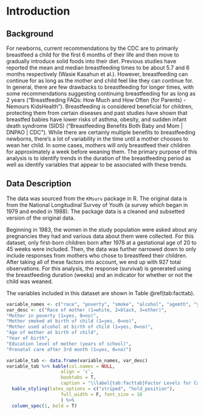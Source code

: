 # Introduction  

## Background  

For newborns, current recommendations by the CDC are to primarily breastfeed a child for the first 6 months of their life and then move to gradually introduce solid foods into their diet. Previous studies have reported the mean and median breastfeeding times to be about 5.7 and 6 months respectively (Wasie Kasahun et al.). However, breastfeeding can continue for as long as the mother and child feel like they can continue for. In general, there are few drawbacks to breastfeeding for longer times, with some recommendations suggesting continuing breastfeeding for as long as 2 years (“Breastfeeding FAQs: How Much and How Often (for Parents) - Nemours KidsHealth”). Breastfeeding is considered beneficial for children, protecting them from certain diseases and past studies have shown that breastfed babies have lower risks of asthma, obesity, and sudden infant death syndrome (SIDS) (“Breastfeeding Benefits Both Baby and Mom | DNPAO | CDC”). While there are certainly multiple benefits to breastfeeding newborns, there's a lot of variability in the time until a mother chooses to wean her child. In some cases, mothers will only breastfeed their children for approximately a week before weaning them. The primary purpose of this analysis is to identify trends in the duration of the breastfeeding period as well as identify variables that appear to be associated with these trends.  

## Data Description  

The data was sourced from the `KMsurv` package in R. The original data is from the National Longitudinal Survey of Youth (a survey which began in 1979 and ended in 1988). The package data is a cleaned and subsetted version of the original data.  

Beginning in 1983, the women in the study population were asked about any pregnancies they had and various data about them were collected. For this dataset, only first-born children born after 1978 at a gestational age of 20 to 45 weeks were included. Then, the data was further narrowed down to only include responses from mothers who chose to breastfeed their children. After taking all of these factors into account, we end up with 927 total observations. For this analysis, the response (survival) is generated using the breastfeeding duration (weeks) and an indicator for whether or not the child was weaned.  

The variables included in this dataset are shown in Table \@ref(tab:facttab).   

```r
variable_names <- c("race", "poverty", "smoke", "alcohol", "agemth", "ybirth", "yschool", "pc3mth")
var_desc <- c("Race of mother (1=white, 2=black, 3=other)", 
"Mother in poverty (1=yes, 0=no)",
"Mother smoked at birth of child (1=yes, 0=no)",  
"Mother used alcohol at birth of child (1=yes, 0=no)",
"Age of mother at birth of child",
"Year of birth", 
"Education level of mother (years of school)",
"Prenatal care after 3rd month (1=yes, 0=no)")

variable_tab <- data.frame(variable_names, var_desc)
variable_tab %>% kable(col.names = NULL, 
                    align = 'c', 
                    booktabs = T, 
                    caption = "\\label{tab:facttab}Factor Levels for Categorical Variables") %>% 
  kable_styling(latex_options = c("striped", "hold_position"), 
                    full_width = F, font_size = 10 
                    ) %>% 
  column_spec(1, bold = T)
```


